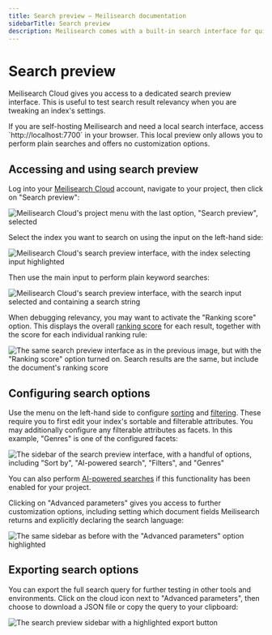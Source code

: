 ```yaml
---
title: Search preview — Meilisearch documentation
sidebarTitle: Search preview
description: Meilisearch comes with a built-in search interface for quick testing during development.
---
```


# Search preview

Meilisearch Cloud gives you access to a dedicated search preview interface. This is useful to test search result relevancy when you are tweaking an index's settings.

<Capsule intent="note" title="Search preview in self-hosted instances">
If you are self-hosting Meilisearch and need a local search interface, access `http://localhost:7700` in your browser. This local preview only allows you to perform plain searches and offers no customization options.
</Capsule>

## Accessing and using search preview

Log into your [Meilisearch Cloud](https://cloud.meilisearch.com/login) account, navigate to your project, then click on "Search preview":

![Meilisearch Cloud's project menu with the last option, "Search preview", selected](/assets/images/search_preview/01-search-preview-menu.png)

Select the index you want to search on using the input on the left-hand side:

![Meilisearch Cloud's search preview interface, with the index selecting input highlighted](/assets/images/search_preview/02-select-index.png)

Then use the main input to perform plain keyword searches:

![Meilisearch Cloud's search preview interface, with the search input selected and containing a search string](/assets/images/search_preview/03-basic-search.png)

When debugging relevancy, you may want to activate the "Ranking score" option. This displays the overall [ranking score](/learn/relevancy/ranking_score) for each result, together with the score for each individual ranking rule:

![The same search preview interface as in the previous image, but with the "Ranking score" option turned on. Search results are the same, but include the document's ranking score](/assets/images/search_preview/04-score.png)

## Configuring search options

Use the menu on the left-hand side to configure [sorting](/learn/filtering_and_sorting/sort_search_results) and [filtering](/learn/filtering_and_sorting/filter_search_results). These require you to first edit your index's sortable and filterable attributes. You may additionally configure any filterable attributes as facets. In this example, "Genres" is one of the configured facets:

![The sidebar of the search preview interface, with a handful of options, including "Sort by", "AI-powered search", "Filters", and "Genres"](/assets/images/search_preview/05-sidebar-options.png)

You can also perform [AI-powered searches](/learn/ai_powered_search/getting_started_with_ai_search) if this functionality has been enabled for your project.

Clicking on "Advanced parameters" gives you access to further customization options, including setting which document fields Meilisearch returns and explicitly declaring the search language:

![The same sidebar as before with the "Advanced parameters" option highlighted](/assets/images/search_preview/06-sidebar-options-advanced.png)

## Exporting search options

You can export the full search query for further testing in other tools and environments. Click on the cloud icon next to "Advanced parameters", then choose to download a JSON file or copy the query to your clipboard:

![The search preview sidebar with a highlighted export button](/assets/images/search_preview/07-sidebar-options-export.png)
